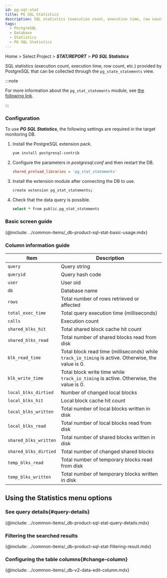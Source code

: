 ```yaml
---
id: pg-sql-stat
title: PG SQL Statistics
description: SQL statistics (execution count, execution time, row count, etc.) provided by PostgreSQL are collected through the pg_state_statements view.
tags:
  - PostgreSQL
  - Database
  - Statistics
  - PG SQL Statistics
---
```


Home > Select Project > **_STAT/REPORT_** > **_PG SQL Statistics_**

SQL statistics (execution count, execution time, row count, etc.) provided by PostgreSQL that can be collected through the `pg_state_statements` view.

:::note

For more information about the `pg_stat_statements` module, see [the following link](https://www.postgresql.org/docs/current/pgstatstatements.html).

:::

### Configuration

To use **_PG SQL Statistics_**, the following settings are required in the target monitoring DB.

1.  Install the PostgreSQL extension pack.

    ```bash
    yum install postgresql-contrib
    ```

2.  Configure the parameters in _postgresql.conf_ and then restart the DB.

    ```ini title='postgresql.conf'
    shared_preload_libraries = 'pg_stat_statements'
    ```

3.  Install the extension module after connecting the DB to use.

    ```bash
    create extension pg_stat_statements;
    ```

4.  Check that the data query is possible.

    ```bash
    select * from public.pg_stat_statements
    ```

### Basic screen guide

<ImgLang img='db-pg-sql-stat.png' desc='PG SQL Statistics' />

{@include: ../common-items/_db-product-sql-stat-basic-usage.mdx}

### Column information guide

| Item                  | Description                                                                                        |
| --------------------- | -------------------------------------------------------------------------------------------------- |
| `query`               | Query string                                                                                       |
| `queryid`             | Query hash code                                                                                    |
| `user`                | User oid                                                                                           |
| `db`                  | Database name                                                                                      |
| `rows`                | Total number of rows retrieved or affected                                                         |
| `total_exec_time`     | Total query execution time (milliseconds)                                                          |
| `calls`               | Execution count                                                                                    |
| `shared_blks_hit`     | Total shared block cache hit count                                                                 |
| `shared_blks_read`    | Total number of shared blocks read from disk                                                       |
| `blk_read_time`       | Total block read time (milliseconds) while `track_io_timing` is active. Otherwise, the value is 0. |
| `blk_write_time`      | Total block write time while `track_io_timing` is active. Otherwise, the value is 0.               |
| `local_blks_dirtied`  | Number of changed local blocks                                                                     |
| `local_blks_hit`      | Local block cache hit count                                                                        |
| `local_blks_written`  | Total number of local blocks written in disk                                                       |
| `local_blks_read`     | Total number of local blocks read from disk                                                        |
| `shared_blks_written` | Total number of shared blocks written in disk                                                      |
| `shared_blks_dirtied` | Total number of changed shared blocks                                                              |
| `temp_blks_read`      | Total number of temporary blocks read from disk                                                    |
| `temp_blks_written`   | Total number of temporary blocks written in disk                                                   |

## Using the Statistics menu options

### See query details{#query-details}

<ImgLang img='db-pg-sql-stat-sql-details.png' desc='SQL details' />

{@include: ../common-items/_db-product-sql-stat-query-details.mdx} 

### Filtering the searched results

<ImgLang img='db-sql-stat-add-filter-postgresql.png' desc='Filtering' />

{@include: ../common-items/_db-product-sql-stat-filtering-result.mdx}

### Configuring the table columns{#change-column}

{@include: ../common-items/_db-v2-data-edit-column.mdx} 
